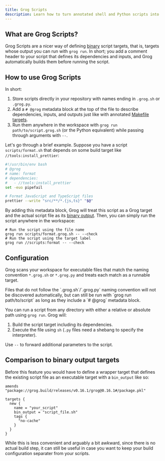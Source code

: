 ```yaml
---
title: Grog Scripts
description: Learn how to turn annotated shell and Python scripts into first-class Grog targets that are easy to share and run.
---
```



## What are Grog Scripts?

Grog Scripts are a nicer way of defining [binary](/topics/binary-outputs) script targets, that is, targets whose output you can run with `grog run`.
In short; you add a comment header to your script that defines its dependencies and inputs, and Grog automatically builds them before running the script.

## How to use Grog Scripts

In short:

1. Store scripts directly in your repository with names ending in `.grog.sh` or `.grog.py`.
2. Add a `# @grog` metadata block at the top of the file to describe dependencies, inputs, and outputs just like with annotated [Makefile targets](/docs/build-configuration).
3. Run them anywhere in the workspace with `grog run path/to/script.grog.sh` (or the Python equivalent) while passing through arguments with `--`.

Let's go through a brief example.
Suppose you have a script `scripts/format.sh` that depends on some build target like `//tools:install_prettier`:

```bash
#!/usr/bin/env bash
# @grog
# name: format
# dependencies:
#   - //tools:install_prettier
set -euo pipefail

# Format JavaScript and TypeScript files
prettier --write "src/**/*.{js,ts}" "$@"
```

By adding this metadata block, Grog will treat this script as a Grog target and the actual script file as its [binary output](/docs/binary-outputs).
Then, you can simply run the script anywhere in the workspace:

```shell
# Run the script using the file name
grog run scripts/format.grog.sh -- --check
# Run the script using the target label
grog run //scripts:format -- --check
```

## Configuration

Grog scans your workspace for executable files that match the naming convention `*.grog.sh` or `*.grog.py` and treats each match as a runnable target.

<Aside>
  Files that do not follow the `.grog.sh`/`.grog.py` naming convention will not be discovered automatically, but can
  still be run with `grog run path/to/script` as long as they include a `# @grog` metadata block.
</Aside>

You can run a script from any directory with either a relative or absolute path using `grog run`. Grog will:
1. Build the script target including its dependencies.
2. Execute the file using `sh` (`.py` files need a shebang to specify the interpreter).

Use `--` to forward additional parameters to the script.

## Comparison to binary output targets

Before this feature you would have to define a wrapper target that defines the existing script file as an executable target with a `bin_output` like so:

```Pkl
amends "package://grog.build/releases/v0.16.1/grog@0.16.1#/package.pkl"

targets {
  new {
    name = "your_script"
    bin_output = "script_file.sh"
    tags {
      "no-cache"
    }
  }
}
```

While this is less convenient and arguably a bit awkward, since there is no actual build step, it can still be useful in case you want to keep your build configuration separater from your scripts.
